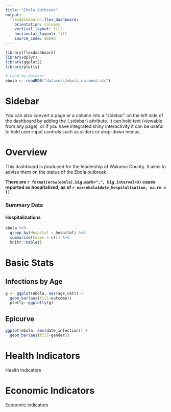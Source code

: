 ```yaml
---
title: "Ebola Outbreak"
output: 
  flexdashboard::flex_dashboard:
    orientation: columns
    vertical_layout: fill
    horizontal_layout: fill
    source_code: embed
---
```


```r
library(flexdashboard)
library(dplyr)
library(ggplot2)
library(plotly)

# Load my dataset
ebola <- readRDS("datasets/ebola_cleaned.rds")
```

# Sidebar {.sidebar}
You can also convert a page or a column into a “sidebar” on the left side of the dashboard by adding the {.sidebar} attribute. It can hold text (viewable from any page), or if you have integrated shiny interactivity it can be useful to hold user-input controls such as sliders or drop-down menus.

# Overview

This dashboard is produced for the leadership of Wakama County.
It aims to advise them on the status of the Ebola outbreak.


**There are `r format(nrow(ebola),big.mark=",", big.interval=3)` cases reported as hospitalized, as of `r max(ebola$date_hospitalisation, na.rm = T)`**

### Summary Data

#### Hospitalizations

``` r
ebola %>%
  group_by(Hospital = hospital) %>%
  summarise(Cases = n()) %>%
  knitr::kable()
```

# Basic Stats

## Infections by Age {data-width=350}
```r
g <- ggplot(ebola, aes(age_cat)) +
  geom_bar(aes(fill=outcome)) 
  plotly::ggplotly(g)
```


## Epicurve {data-width=350}

```r
ggplot(ebola, aes(date_infection)) +
  geom_bar(aes(fill=gender))
```

# Health Indicators {data-navmenu="Indicators"}
Health Indicators

# Economic Indicators {data-navmenu="Indicators"}
Economic Indicators
